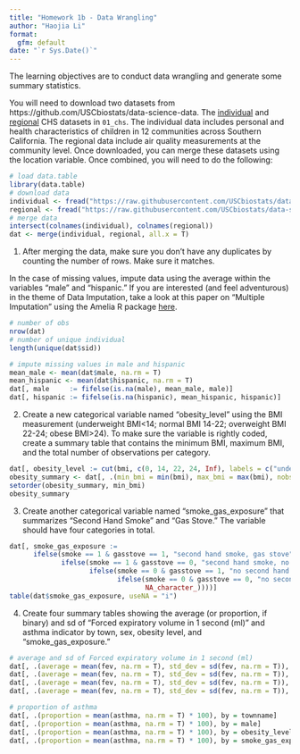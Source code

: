 ```yaml
---
title: "Homework 1b - Data Wrangling"
author: "Haojia Li"
format: 
  gfm: default
date: "`r Sys.Date()`"
---
```


The learning objectives are to conduct data wrangling and generate some summary statistics.

You will need to download two datasets from https://github.com/USCbiostats/data-science-data. The [individual](https://raw.githubusercontent.com/USCbiostats/data-science-data/master/01_chs/chs_individual.csv) and [regional](https://raw.githubusercontent.com/USCbiostats/data-science-data/master/01_chs/chs_regional.csv) CHS datasets in `01_chs`.
The individual data includes personal and health characteristics of children in 12 communities across Southern California. The regional data include air quality measurements at the community level. 
Once downloaded, you can merge these datasets using the location variable. Once
combined, you will need to do the following:

```r
# load data.table
library(data.table)
# download data
individual <- fread("https://raw.githubusercontent.com/USCbiostats/data-science-data/master/01_chs/chs_individual.csv")
regional <- fread("https://raw.githubusercontent.com/USCbiostats/data-science-data/master/01_chs/chs_regional.csv")
# merge data
intersect(colnames(individual), colnames(regional))
dat <- merge(individual, regional, all.x = T)
```

1. After merging the data, make sure you don’t have any duplicates by counting
the number of rows. Make sure it matches.

In the case of missing values, impute data using the average within the
variables "male" and "hispanic." If you are interested (and feel adventurous)
in the theme of Data Imputation, take a look at this paper on "Multiple Imputation"
using the Amelia R package [here](https://gking.harvard.edu/files/gking/files/amelia_jss.pdf).

```r
# number of obs
nrow(dat)
# number of unique individual
length(unique(dat$sid))

# impute missing values in male and hispanic
mean_male <- mean(dat$male, na.rm = T)
mean_hispanic <- mean(dat$hispanic, na.rm = T)
dat[, male     := fifelse(is.na(male), mean_male, male)]
dat[, hispanic := fifelse(is.na(hispanic), mean_hispanic, hispanic)]

```

2. Create a new categorical variable named “obesity_level” using the BMI measurement
(underweight BMI<14; normal BMI 14-22; overweight BMI 22-24; obese BMI>24).
To make sure the variable is rightly coded, create a summary table that contains
the minimum BMI, maximum BMI, and the total number of observations per category.

```r
dat[, obesity_level := cut(bmi, c(0, 14, 22, 24, Inf), labels = c("underweight", "normal", "overweight", "obese"))]
obesity_summary <- dat[, .(min_bmi = min(bmi), max_bmi = max(bmi), nobs = .N), by = obesity_level]
setorder(obesity_summary, min_bmi)
obesity_summary
```

3. Create another categorical variable named "smoke_gas_exposure" that summarizes
"Second Hand Smoke" and "Gas Stove." The variable should have four categories
in total.

```r
dat[, smoke_gas_exposure := 
      ifelse(smoke == 1 & gasstove == 1, "second hand smoke, gas stove",
             ifelse(smoke == 1 & gasstove == 0, "second hand smoke, no gas stove",
                    ifelse(smoke == 0 & gasstove == 1, "no second hand smoke, gas stove",
                           ifelse(smoke == 0 & gasstove == 0, "no second hand smoke, no gas stove",
                                  NA_character_))))]
table(dat$smoke_gas_exposure, useNA = "i")
```

4. Create four summary tables showing the average (or proportion, if binary) and
sd of “Forced expiratory volume in 1 second (ml)” and asthma indicator by
town, sex, obesity level, and "smoke_gas_exposure."

```r
# average and sd of Forced expiratory volume in 1 second (ml)
dat[, .(average = mean(fev, na.rm = T), std_dev = sd(fev, na.rm = T)), by = townname]
dat[, .(average = mean(fev, na.rm = T), std_dev = sd(fev, na.rm = T)), by = male]
dat[, .(average = mean(fev, na.rm = T), std_dev = sd(fev, na.rm = T)), by = obesity_level]
dat[, .(average = mean(fev, na.rm = T), std_dev = sd(fev, na.rm = T)), by = smoke_gas_exposure]

# proportion of asthma
dat[, .(proportion = mean(asthma, na.rm = T) * 100), by = townname]
dat[, .(proportion = mean(asthma, na.rm = T) * 100), by = male]
dat[, .(proportion = mean(asthma, na.rm = T) * 100), by = obesity_level]
dat[, .(proportion = mean(asthma, na.rm = T) * 100), by = smoke_gas_exposure]
```
